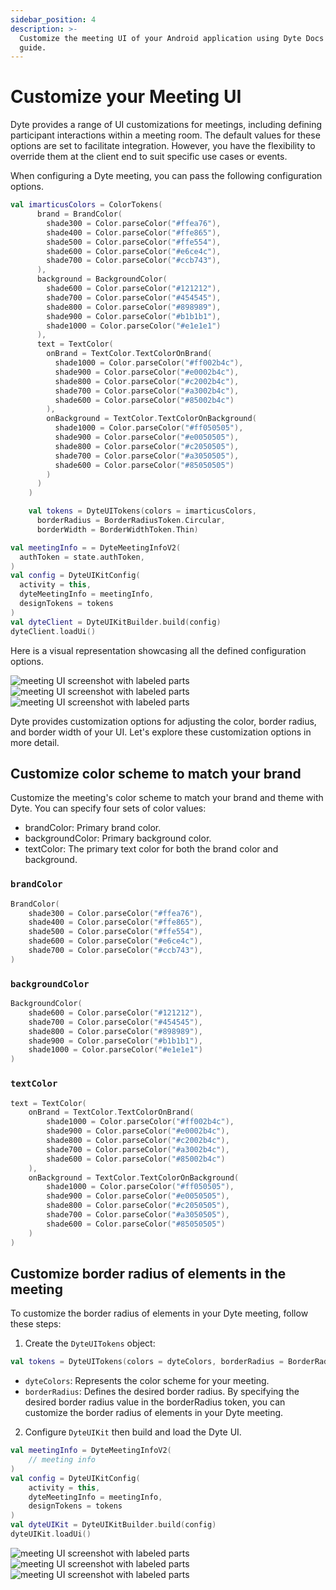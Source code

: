 ```yaml
---
sidebar_position: 4
description: >-
  Customize the meeting UI of your Android application using Dyte Docs as your
  guide.
---
```


# Customize your Meeting UI

Dyte provides a range of UI customizations for meetings, including defining participant interactions within a meeting room. The default values for these options are set to facilitate integration. However, you have the flexibility to override them at the client end to suit specific use cases or events.

When configuring a Dyte meeting, you can pass the following configuration options.

```kotlin
val imarticusColors = ColorTokens(
      brand = BrandColor(
        shade300 = Color.parseColor("#ffea76"),
        shade400 = Color.parseColor("#ffe865"),
        shade500 = Color.parseColor("#ffe554"),
        shade600 = Color.parseColor("#e6ce4c"),
        shade700 = Color.parseColor("#ccb743"),
      ),
      background = BackgroundColor(
        shade600 = Color.parseColor("#121212"),
        shade700 = Color.parseColor("#454545"),
        shade800 = Color.parseColor("#898989"),
        shade900 = Color.parseColor("#b1b1b1"),
        shade1000 = Color.parseColor("#e1e1e1")
      ),
      text = TextColor(
        onBrand = TextColor.TextColorOnBrand(
          shade1000 = Color.parseColor("#ff002b4c"),
          shade900 = Color.parseColor("#e0002b4c"),
          shade800 = Color.parseColor("#c2002b4c"),
          shade700 = Color.parseColor("#a3002b4c"),
          shade600 = Color.parseColor("#85002b4c")
        ),
        onBackground = TextColor.TextColorOnBackground(
          shade1000 = Color.parseColor("#ff050505"),
          shade900 = Color.parseColor("#e0050505"),
          shade800 = Color.parseColor("#c2050505"),
          shade700 = Color.parseColor("#a3050505"),
          shade600 = Color.parseColor("#85050505")
        )
      )
    )

    val tokens = DyteUITokens(colors = imarticusColors,
      borderRadius = BorderRadiusToken.Circular,
      borderWidth = BorderWidthToken.Thin)
```

```kotlin {7}
val meetingInfo = = DyteMeetingInfoV2(
  authToken = state.authToken,
)
val config = DyteUIKitConfig(
  activity = this,
  dyteMeetingInfo = meetingInfo,
  designTokens = tokens
)
val dyteClient = DyteUIKitBuilder.build(config)
dyteClient.loadUi()
```

Here is a visual representation showcasing all the defined configuration options.

![meeting UI screenshot with labeled parts](/static/mobile/0.x.x/mobile-opt1-setup.png)
![meeting UI screenshot with labeled parts](/static/mobile/0.x.x/mobile-opt1-meeting.png)
![meeting UI screenshot with labeled parts](/static/mobile/0.x.x/mobile-opt1-meeting-options.png)

Dyte provides customization options for adjusting the color, border radius, and border width of your UI. Let's explore these customization options in more detail.

## Customize color scheme to match your brand

Customize the meeting's color scheme to match your brand and theme with Dyte. You can specify four sets of color values:

- brandColor: Primary brand color.
- backgroundColor: Primary background color.
- textColor: The primary text color for both the brand color and background.

### `brandColor`

```kotlin
BrandColor(
    shade300 = Color.parseColor("#ffea76"),
    shade400 = Color.parseColor("#ffe865"),
    shade500 = Color.parseColor("#ffe554"),
    shade600 = Color.parseColor("#e6ce4c"),
    shade700 = Color.parseColor("#ccb743"),
)
```

### `backgroundColor`

```kotlin
BackgroundColor(
    shade600 = Color.parseColor("#121212"),
    shade700 = Color.parseColor("#454545"),
    shade800 = Color.parseColor("#898989"),
    shade900 = Color.parseColor("#b1b1b1"),
    shade1000 = Color.parseColor("#e1e1e1")
)
```

### `textColor`

```kotlin
text = TextColor(
    onBrand = TextColor.TextColorOnBrand(
        shade1000 = Color.parseColor("#ff002b4c"),
        shade900 = Color.parseColor("#e0002b4c"),
        shade800 = Color.parseColor("#c2002b4c"),
        shade700 = Color.parseColor("#a3002b4c"),
        shade600 = Color.parseColor("#85002b4c")
    ),
    onBackground = TextColor.TextColorOnBackground(
        shade1000 = Color.parseColor("#ff050505"),
        shade900 = Color.parseColor("#e0050505"),
        shade800 = Color.parseColor("#c2050505"),
        shade700 = Color.parseColor("#a3050505"),
        shade600 = Color.parseColor("#85050505")
    )
)
```

## Customize border radius of elements in the meeting

To customize the border radius of elements in your Dyte meeting, follow these steps:

1. Create the `DyteUITokens` object:

```kotlin
val tokens = DyteUITokens(colors = dyteColors, borderRadius = BorderRadiusToken.Rounded)
```

- `dyteColors`: Represents the color scheme for your meeting.
- `borderRadius`: Defines the desired border radius. By specifying the desired border radius value in the borderRadius token, you can customize the border radius of elements in your Dyte meeting.

2. Configure `DyteUIKit` then build and load the Dyte UI.

```kotlin {10}
val meetingInfo = DyteMeetingInfoV2(
    // meeting info
)
val config = DyteUIKitConfig(
    activity = this,
    dyteMeetingInfo = meetingInfo,
    designTokens = tokens
)
val dyteUIKit = DyteUIKitBuilder.build(config)
dyteUIKit.loadUi()
```

![meeting UI screenshot with labeled parts](/static/mobile/0.x.x/mobile-opt2-setup.png)
![meeting UI screenshot with labeled parts](/static/mobile/0.x.x/mobile-opt2-meeting.png)
![meeting UI screenshot with labeled parts](/static/mobile/0.x.x/mobile-opt2-meeting-options.png)

<head>
  <title>Android Customize your Meeting UI</title>
</head>
